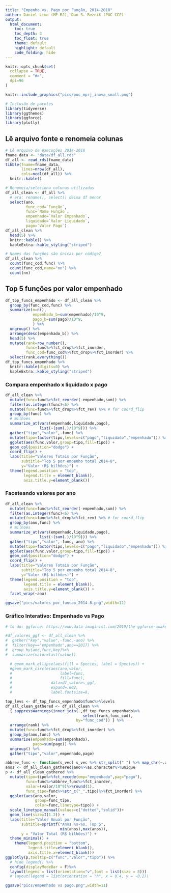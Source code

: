---
title: "Empenho vs. Pago por Função, 2014-2018"
author: Daniel Lima (MP-RJ), Dan S. Reznik (PUC-CCE)
output: 
  html_document:
    toc: true
    toc_depth: 3
    toc_float: true
    theme: default
    highlight: default
    code_folding: hide
---

```{r,echo=F}
knitr::opts_chunk$set(
  collapse = TRUE,
  comment = "#>",
  dpi=96
)
```

```{r,out.width='33%'}
knitr::include_graphics("pics/puc_mprj_inova_small.png")
```

```{r setup,message=F}
# Inclusão de pacotes
library(tidyverse)
library(ggthemes)
library(ggforce)
library(plotly)
```

## Lê arquivo fonte e renomeia colunas

```{r,cache=T}
# Lê arquivo de execuções 2014-2018
fname_data <- "data/df_all.rds"
df_all <- read_rds(fname_data)
tibble(fname=fname_data,
       lines=nrow(df_all),
       cols=ncol(df_all)) %>%
  knitr::kable()
```

```{r,cache=T}
# Renomeia/seleciona colunas utilizadas
df_all_clean <- df_all %>%
  # era: rename(), select() deixa df menor
  select(ano,
         func_cod=`Função`,
         func=`Nome Função`,
         empenhado=`Valor Empenhado`,
         liquidado=`Valor Liquidado`,
         pago=`Valor Pago`)
df_all_clean %>%
  head(5) %>%
  knitr::kable() %>%
  kableExtra::kable_styling("striped")
```

```{r,cache=T}
# Nomes das funções são únicas por código?
df_all_clean %>%
  count(func_cod,func) %>%
  count(func_cod,name="nn") %>%
  count(nn)
```

## Top 5 funções por valor empenhado

```{r,cache=T}
df_top_funcs_empenhado <- df_all_clean %>%
  group_by(func_cod,func) %>%
  summarize(n=n(),
            empenhado_b=sum(empenhado)/10^9,
            pago_b=sum(pago)/10^9,
            ) %>%
  ungroup() %>%
  arrange(desc(empenhado_b)) %>%
  head(5) %>%
  mutate(rank=row_number(),
         func=func%>%fct_drop%>%fct_inorder,
         func_cod=func_cod%>%fct_drop%>%fct_inorder) %>%
  select(rank,everything())
df_top_funcs_empenhado %>%
  knitr::kable(digits=0) %>%
  kableExtra::kable_styling("striped")
```

### Compara empenhado x liquidado x pago

```{r,cache=T,out.width='100%'}
df_all_clean %>%
  mutate(func=func%>%fct_reorder(-empenhado,sum)) %>%
  filter(as.integer(func)<6) %>%
  mutate(func=func%>%fct_drop%>%fct_rev) %>% # for coord_flip
  group_by(func) %>%
  # milhoes
  summarize_at(vars(empenhado,liquidado,pago),
               list(~(sum(.)/10^9))) %>%
  gather("tipo","valor",-func) %>%
  mutate(tipo=factor(tipo,levels=c("pago","liquidado","empenhado"))) %>%
  ggplot(aes(func,valor,group=tipo,fill=tipo)) +
  geom_col(position="dodge") +
  coord_flip() +
  labs(title="Valores Totais por Função",
       subtitle="Top 5 por empenho total 2014-8",
       y="Valor (R$ bilhões)") +
  theme(legend.position = "top",
        legend.title = element_blank(),
        axis.title.y=element_blank())
```

### Faceteando valores por ano

```{r,cache=T,out.width='100%'}
df_all_clean %>%
  mutate(func=func%>%fct_reorder(-empenhado,sum)) %>%
  filter(as.integer(func)<6) %>%
  mutate(func=func%>%fct_drop%>%fct_rev) %>% # for coord_flip
  group_by(ano,func) %>%
  # milhoes
  summarize_at(vars(empenhado,liquidado,pago),
               list(~(sum(.)/10^9))) %>%
  gather("tipo","valor",-func,-ano) %>%
  mutate(tipo=factor(tipo,levels=c("pago","liquidado","empenhado"))) %>%
  ggplot(aes(func,valor,group=tipo,fill=tipo)) +
  geom_col(position="dodge") +
  coord_flip() +
  labs(title="Valores Totais por Função",
       subtitle="Top 5 por empenho total 2014-8",
       y="Valor (R$ bilhões)") +
  theme(legend.position = "top",
        legend.title = element_blank(),
        axis.title.y=element_blank()) +
  facet_wrap(~ano)
```

```{r,eval=F,include=F}
ggsave("pics/valores_por_funcao_2014-8.png",width=11)
```

### Gráfico Interativo: Empenhado vs Pago

```{r,cache=T,include=F}
# to do: ggforce: https://www.data-imaginist.com/2019/the-ggforce-awakens-again/

#df_valores_ggf <- df_all_clean %>%
#  gather("key","value",-func,-ano) %>%
#  filter(key=="empenhado",ano==2017) %>%
#  group_by(ano,func,key)%>%
#  summarize(valor=last(value))

  # geom_mark_ellipse(aes(fill = Species, label = Species)) +
  #geom_mark_circle(aes(ano,valor,
  #                     label=func,
  #                     fill=func),
  #                 data=df_valores_ggf,
  #                 expand=.002,
  #                 label.fontsize=8,
```

```{r,cache=T}
top_levs <- df_top_funcs_empenhado$func%>%levels
df_all_clean_gathered <- df_all_clean %>%
  { suppressWarnings(inner_join(.,df_top_funcs_empenhado%>%
                                  select(rank,func_cod),
                               by="func_cod")) } %>%
  arrange(rank) %>%
  mutate(func=func%>%fct_drop%>%fct_inorder) %>%
  group_by(ano,func) %>%
  summarise(empenhado=sum(empenhado),
            pago=sum(pago)) %>%
  ungroup() %>%
  gather("tipo","valor",empenhado,pago)
```

```{r,cache=T,message=F,out.width='100%'}
abbrev_func <- function(s_vec) s_vec %>% str_split(" ") %>% map_chr(~.x%>%str_sub(end=3)%>%str_c(collapse="."))
anos <- df_all_clean_gathered$ano%>%as.character%>%unique
p <- df_all_clean_gathered %>%
  mutate(tipo=tipo%>%fct_recode(emp="empenhado",pag="pago"),
         func=func%>%abbrev_func%>%fct_inorder,
         valor=(valor/10^9)%>%round(1),
         func_tipo=func%>%str_c("_",tipo)%>%fct_inorder) %>%
  ggplot(aes(ano,valor,
             group=func_tipo,
             color=func,linetype=tipo)) +
  scale_linetype_manual(values=c("dotted","solid"))+
  geom_line(size=I(1.2)) +
  labs(title="Valor Anual por Função",
       subtitle=sprintf("Anos %s-%s, Top 5",
                        min(anos),max(anos)),
       y = "Valor Total (R$ bilhões)") +
  theme_minimal() +
    theme(legend.position = "bottom",
          legend.title=element_blank(),
          axis.title.x=element_blank())
ggplotly(p,tooltip=c("func","valor","tipo")) %>%
  # hide_legend() %>%
  config(displayModeBar = F)%>%
  layout(legend = list(orientation="v",font = list(size = 8)))
  # layout(legend = list(orientation = "h", x = 0.4, y = -0.2))
```

```{r,eval=F,include=F}
ggsave("pics/empenhado vs pago.png",width=11)
```


